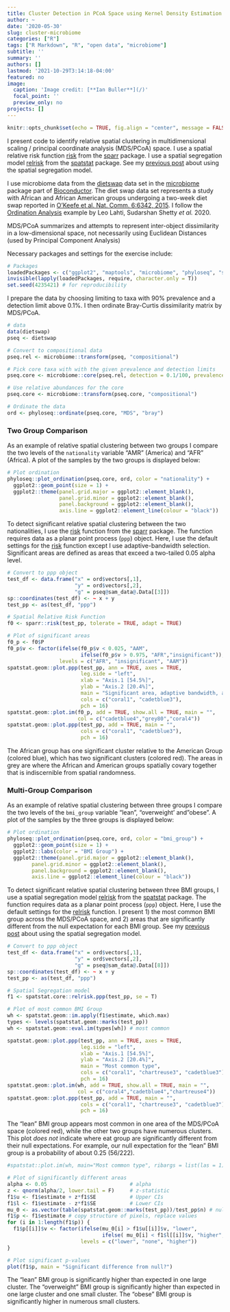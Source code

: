 ```yaml
---
title: Cluster Detection in PCoA Space using Kernel Density Estimation
author: ~
date: '2020-05-30'
slug: cluster-microbiome
categories: ["R"]
tags: ["R Markdown", "R", "open data", "microbiome"]
subtitle: ''
summary: ''
authors: []
lastmod: '2021-10-29T3:14:18-04:00'
featured: no
image:
  caption: 'Image credit: [**Ian Buller**](/)'
  focal_point: ''
  preview_only: no
projects: []
---
```


```r
knitr::opts_chunk$set(echo = TRUE, fig.align = "center", message = FALSE, warning = FALSE, cache = FALSE, fig.path = "static")
```

I present code to identify relative spatial clustering in multidimensional scaling / principal coordinate analysis (MDS/PCoA) space. I use a spatial relative risk function [risk](https://github.com/cran/sparr/blob/master/R/risk.R){target="_blank"} from the [sparr](https://github.com/cran/sparr){target="_blank"} package. I use a spatial segregation model  [relrisk](https://github.com/spatstat/spatstat/blob/master/man/relrisk.Rd){target="_blank"} from the [spatstat](https://github.com/spatstat/spatstat){target="_blank"} package. See my [previous post](/post/pvalues-spatial-segregation) about using the spatial segregation model.

I use microbiome data from the [dietswap](https://datadryad.org/stash/dataset/doi:10.5061/dryad.1mn1n) data set in the [microbiome](https://www.bioconductor.org/packages/release/bioc/html/microbiome.html){target="_blank"} package part of [Bioconductor](https://www.bioconductor.org/). The diet swap data set represents a study with African and African American groups undergoing a two-week diet swap reported in [O’Keefe et al. Nat. Comm. 6:6342, 2015](https://www.nature.com/articles/ncomms7342). I follow the [Ordination Analysis](https://microbiome.github.io/tutorials/Ordination.html) example by Leo Lahti, Sudarshan Shetty *et al.* 2020.

MDS/PCoA summarizes and attempts to represent inter-object dissimilarity in a low-dimensional space, not necessarily using Euclidean Distances (used by Principal Component Analysis)

Necessary packages and settings for the exercise include:
```r
# Packages
loadedPackages <- c("ggplot2", "maptools", "microbiome", "phyloseq", "sp", "spatstat.core", "spatstat.geom", "spatstat.data", "spatstat")
invisible(lapply(loadedPackages, require, character.only = T))
set.seed(4235421) # for reproducibility
```

I prepare the data by choosing limiting to taxa with 90\% prevalence and a detection limit above 0.1\%. I then ordinate Bray-Curtis dissimilarity matrix by MDS/PCoA. 
```r
# data
data(dietswap)
pseq <- dietswap

# Convert to compositional data
pseq.rel <- microbiome::transform(pseq, "compositional")

# Pick core taxa with with the given prevalence and detection limits
pseq.core <- microbiome::core(pseq.rel, detection = 0.1/100, prevalence = 90/100)

# Use relative abundances for the core
pseq.core <- microbiome::transform(pseq.core, "compositional")

# Ordinate the data
ord <- phyloseq::ordinate(pseq.core, "MDS", "bray")
```

### Two Group Comparison

As an example of relative spatial clustering between two groups I compare the two levels of the `nationality` variable "AMR" (America) and "AFR" (Africa). A plot of the samples by the two groups is displayed below:
```r
# Plot ordination
phyloseq::plot_ordination(pseq.core, ord, color = "nationality") +
  ggplot2::geom_point(size = 1) + 
  ggplot2::theme(panel.grid.major = ggplot2::element_blank(),
                 panel.grid.minor = ggplot2::element_blank(),
                 panel.background = ggplot2::element_blank(),
                 axis.line = ggplot2::element_line(colour = "black"))
```

To detect significant relative spatial clustering between the two nationalities, I use the [risk](https://github.com/cran/sparr/blob/master/R/risk.R){target="_blank"} function from the [sparr](https://github.com/cran/sparr){target="_blank"} package. The function requires data as a planar point process (`ppp`) object. Here, I use the default settings for the [risk](https://github.com/cran/sparr/blob/master/R/risk.R){target="_blank"} function except I use adaptive-bandwidth selection. Significant areas are defined as areas that exceed a two-tailed 0.05 alpha level.
```r
# Convert to ppp object
test_df <- data.frame("x" = ord$vectors[,1],
                      "y" = ord$vectors[,2],
                      "g" = pseq@sam_data@.Data[[3]])
sp::coordinates(test_df) <- ~ x + y
test_pp <- as(test_df, "ppp")

# Spatial Relative Risk Function
f0 <- sparr::risk(test_pp, tolerate = TRUE, adapt = TRUE)

# Plot of significant areas
f0_p <- f0$P
f0_p$v <- factor(ifelse(f0_p$v < 0.025, "AAM",
                        ifelse(f0_p$v > 0.975, "AFR","insignificant")),
                 levels = c("AFR", "insignificant", "AAM"))
spatstat.geom::plot.ppp(test_pp, ann = TRUE, axes = TRUE,
                        leg.side = "left",
                        xlab = "Axis.1 [54.5%]",
                        ylab = "Axis.2 [20.4%]",
                        main = "Significant area, adaptive bandwidth, alpha = 0.05",
                        cols = c("coral1", "cadetblue3"),
                        pch = 16)
spatstat.geom::plot.im(f0_p, add = TRUE, show.all = TRUE, main = "",
                       col = c("cadetblue4","grey80","coral4"))
spatstat.geom::plot.ppp(test_pp, add = TRUE, main = "",
                        cols = c("coral1", "cadetblue3"),
                        pch = 16)
```

The African group has one significant cluster relative to the American Group (colored blue), which has two significant clusters (colored red). The areas in grey are where the African and American groups spatially covary together that is indiscernible from spatial randomness. 

### Multi-Group Comparison

As an example of relative spatial clustering between three groups I compare the two levels of the `bmi_group` variable "lean", "overweight' and "obese". A plot of the samples by the three groups is displayed below:
```r
# Plot ordination
phyloseq::plot_ordination(pseq.core, ord, color = "bmi_group") +
  ggplot2::geom_point(size = 1) +
  ggplot2::labs(color = "BMI Group") +
  ggplot2::theme(panel.grid.major = ggplot2::element_blank(),
        panel.grid.minor = ggplot2::element_blank(),
        panel.background = ggplot2::element_blank(),
        axis.line = ggplot2::element_line(colour = "black"))
```

To detect significant relative spatial clustering between three BMI groups, I use a spatial segregation model  [relrisk](https://github.com/spatstat/spatstat/blob/master/man/relrisk.Rd){target="_blank"} from the [spatstat](https://github.com/spatstat/spatstat){target="_blank"} package. The function requires data as a planar point process (`ppp`) object. Here, I use the default settings for the [relrisk](https://github.com/spatstat/spatstat/blob/master/man/relrisk.Rd){target="_blank"} function. I present 1) the most common BMI group across the MDS/PCoA space, and 2) areas that are significantly different from the null expectation for each BMI group. See my [previous post](/post/pvalues-spatial-segregation) about using the spatial segregation model.

```r
# Convert to ppp object
test_df <- data.frame("x" = ord$vectors[,1],
                      "y" = ord$vectors[,2],
                      "g" = pseq@sam_data@.Data[[8]])
sp::coordinates(test_df) <- ~ x + y
test_pp <- as(test_df, "ppp")

# Spatial Segregation model
f1 <- spatstat.core::relrisk.ppp(test_pp, se = T)

# Plot of most common BMI Group
wh <- spatstat.geom::im.apply(f1$estimate, which.max)
types <- levels(spatstat.geom::marks(test_pp))
wh <- spatstat.geom::eval.im(types[wh]) # most common 

spatstat.geom::plot.ppp(test_pp, ann = TRUE, axes = TRUE,
                        leg.side = "left",
                        xlab = "Axis.1 [54.5%]",
                        ylab = "Axis.2 [20.4%]",
                        main = "Most common type",
                        cols = c("coral1", "chartreuse3", "cadetblue3"),
                        pch = 16)
spatstat.geom::plot.im(wh, add = TRUE, show.all = TRUE, main = "",
                       col = c("coral4","cadetblue4","chartreuse4"))
spatstat.geom::plot.ppp(test_pp, add = TRUE, main = "",
                        cols = c("coral1", "chartreuse3", "cadetblue3"),
                        pch = 16)
```

The "lean" BMI group appears most common in one area of the MDS/PCoA space (colored red), while the other two groups have numerous clusters. This plot *does not* indicate where eat group are significantly different from their null expectations. For example, our null expectation for the "lean" BMI group is a probability of about 0.25 (56/222). 
```r
#spatstat::plot.im(wh, main="Most common type", ribargs = list(las = 1))

# Plot of significantly different areas
alpha <- 0.05                           # alpha
z <- qnorm(alpha/2, lower.tail = F)     # z-statistic
f1$u <- f1$estimate + z*f1$SE           # Upper CIs
f1$l <- f1$estimate - z*f1$SE           # Lower CIs
mu_0 <- as.vector(table(spatstat.geom::marks(test_pp))/test_pp$n) # null expectations by type
f1$p <- f1$estimate # copy structure of pixels, replace values
for (i in 1:length(f1$p)) {
  f1$p[[i]]$v <- factor(ifelse(mu_0[i] > f1$u[[i]]$v, "lower",
                               ifelse( mu_0[i] < f1$l[[i]]$v, "higher", "none")),
                        levels = c("lower", "none", "higher"))
}

# Plot significant p-values
plot(f1$p, main = "Significant difference from null?")
```

The "lean" BMI group is significantly higher than expected in one large cluster. The "overweight" BMI group is significantly higher than expected in one large cluster and one small cluster. The "obese" BMI group is significantly higher in numerous small clusters.